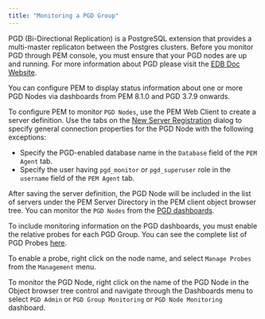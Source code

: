 ```yaml
---
title: "Monitoring a PGD Group"
---
```


<div id="monitoring_a_pgd_cluster" class="registered_link"></div>

PGD (Bi-Directional Replication) is a PostgreSQL extension that provides a multi-master replicaton between the Postgres clusters. Before you monitor PGD through PEM console, you must ensure that your PGD nodes are up and running. For more information about PGD please visit the [EDB Doc Website](https://www.enterprisedb.com/docs/pgd/latest/).

You can configure PEM to display status information about one or more PGD Nodes via dashboards from PEM 8.1.0 and PGD 3.7.9 onwards.

To configure PEM to monitor `PGD Nodes`, use the PEM Web Client to create a server definition. Use the tabs on the [New Server Registration](../01_toc_pem_getting_started/07_pem_define_connection/#pem_define_connection) dialog to specify general connection properties for the PGD Node with the following exceptions:

-   Specify the PGD-enabled database name in the `Database` field of the `PEM Agent` tab.
-   Specify the user having `pgd_monitor` or `pgd_superuser` role in the `username` field of the `PEM Agent` tab.

After saving the server definition, the PGD Node will be included in the list of servers under the PEM Server Directory in the PEM client object browser tree. You can monitor the `PGD Nodes` from the [PGD dashboards](01_dashboards/03_pgd_dashboard/#pgd_dashboard).

To include monitoring information on the PGD dashboards, you must enable the relative probes for each PGD Group. You can see the complete list of PGD Probes [here](12_pem_manage_probes/03_pem_probe_config/01_pem_probes/#pgd_probes).

To enable a probe, right click on the node name, and select `Manage Probes` from the `Management` menu.

To monitor the PGD Node, right click on the name of the PGD Node in the Object browser tree control and navigate through the Dashboards menu to select `PGD Admin` or `PGD Group Monitoring` or `PGD Node Monitoring` dashboard.

